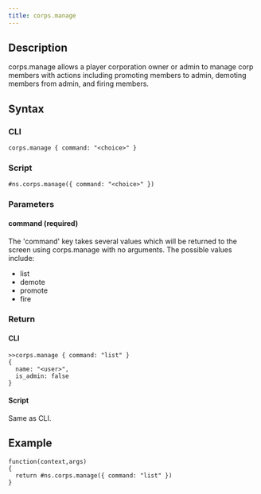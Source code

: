 ```yaml
---
title: corps.manage
---
```


## Description

corps.manage allows a player corporation owner or admin to manage corp members with actions including promoting members to admin, demoting members from admin, and firing members.

## Syntax

### CLI

```
corps.manage { command: "<choice>" }
```

### Script

```
#ns.corps.manage({ command: "<choice>" })
```

### Parameters

#### command (required)

The 'command' key takes several values which will be returned to the screen using corps.manage with no arguments. The possible values include:

- list
- demote
- promote
- fire

### Return

#### CLI

```
>>corps.manage { command: "list" }
{
  name: "<user>",
  is_admin: false
}
```

#### Script

Same as CLI.

## Example

```
function(context,args)
{
  return #ns.corps.manage({ command: "list" })
}
```
